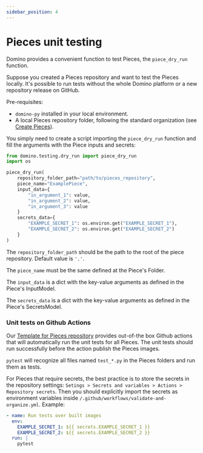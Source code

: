---
sidebar_position: 4
---

# Pieces unit testing

Domino provides a convenient function to test Pieces, the `piece_dry_run` function.

Suppose you created a Pieces repository and want to test the Pieces locally. It's possible to run tests without the whole Domino platform or a new repository release on GitHub.

Pre-requisites:

- `domino-py` installed in your local environment. 
- A local Pieces repository folder, following the standard organization (see [Create Pieces](./create_pieces)).

You simply need to create a script importing the `piece_dry_run` function and fill the arguments with the Piece inputs and secrets:

```python title="test_examplepiece.py"
from domino.testing.dry_run import piece_dry_run
import os

piece_dry_run(
    repository_folder_path="path/to/pieces_repository",
    piece_name="ExamplePiece",
    input_data={ 
        "in_argument_1": value,
        "in_argument_2": value,
        "in_argument_3": value
    }
    secrets_data={ 
        "EXAMPLE_SECRET_1": os.environ.get("EXAMPLE_SECRET_1"),
        "EXAMPLE_SECRET_2": os.environ.get("EXAMPLE_SECRET_2")
    }
)
```
The `repository_folder_path` should be the path to the root of the piece repository. Default value is `'.'`.

The `piece_name` must be the same defined at the Piece's Folder.

The `input_data` is a dict with the key-value arguments as defined in the Piece's InputModel.

The `secrets_data` is a dict with the key-value arguments as defined in the Piece's SecretsModel.


### Unit tests on Github Actions

Our [Template for Pieces repository](https://github.com/Tauffer-Consulting/domino_pieces_repository_template) provides out-of-the box Github actions that will automatically run the unit tests for all Pieces.
The unit tests should run successfully before the action publish the Pieces images.

`pytest` will recognize all files named `test_*.py` in the Pieces folders and run them as tests.

For Pieces that require secrets, the best practice is to store the secrets in the repository settings: `Setings > Secrets and variables > Actions > Repository secrets`. Then you should explicitly import the secrets as environment variables inside `/.github/workflows/validate-and-organize.yml`. Example:
    
```yaml title="validate-and-organize.yml"
- name: Run tests over built images
  env:
    EXAMPLE_SECRET_1: ${{ secrets.EXAMPLE_SECRET_1 }}
    EXAMPLE_SECRET_2: ${{ secrets.EXAMPLE_SECRET_2 }}
  run: |
    pytest
```